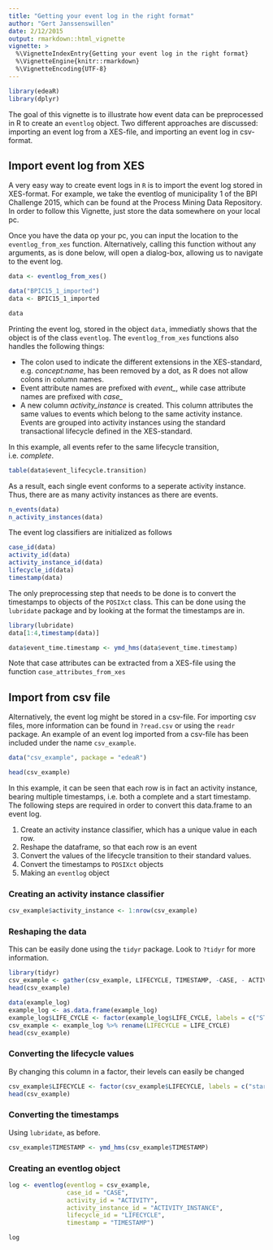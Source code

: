 ---
title: "Getting your event log in the right format"
author: "Gert Janssenswillen"
date: 2/12/2015
output: rmarkdown::html_vignette
vignette: >
  %\VignetteIndexEntry{Getting your event log in the right format}
  %\VignetteEngine{knitr::rmarkdown}
  %\VignetteEncoding{UTF-8}
---

```{r echo = F, message=F, warning=FALSE}
library(edeaR)
library(dplyr)
```

The goal of this vignette is to illustrate how event data can be preprocessed in R to create an `eventlog` object. Two different approaches are discussed: importing an event log from a XES-file, and importing an event log in csv-format.

## Import event log from XES

A very easy way to create event logs in `R` is to import the event log stored in XES-format. For example, we take the eventlog of municipality 1 of the BPI Challenge 2015, which can be found at the 
Process Mining Data Repository. In order to follow this Vignette, just store the data somewhere on your local pc.

Once you have the data op your pc, you can input the location to the `eventlog_from_xes` function. Alternatively, calling this function without any arguments, as is done below, will open a dialog-box, allowing us to navigate to the event log.

```{r eval = F}
data <- eventlog_from_xes()
```

```{r echo = F}
data("BPIC15_1_imported")
data <- BPIC15_1_imported
```
```{r}
data
```

Printing the event log, stored in the object `data`, immediatly shows that the object is of the class `eventlog`. The `eventlog_from_xes` functions also handles the following things:

*	The colon used to indicate the different extensions in the XES-standard, e.g. _concept:name_, has been removed by a dot, as R does not allow colons in column names.
*	Event attribute names are prefixed with _event\__, while case attribute names are prefixed with _case\__
*	A new column _activity\_instance_ is created. This column attributes the same values to events which belong to the same activity instance. Events are grouped into activity instances using the standard transactional lifecycle defined in the XES-standard. 

In this example, all events refer to the same lifecycle transition, i.e. _complete_.
```{r}
table(data$event_lifecycle.transition)
```

As a result, each single event conforms to a seperate activity instance. Thus, there are as many activity instances as there are events.
```{r}
n_events(data)
n_activity_instances(data)
```

The event log classifiers are initialized as follows
```{r results = "hold"}
case_id(data)
activity_id(data)
activity_instance_id(data)
lifecycle_id(data)
timestamp(data)
```

The only preprocessing step that needs to be done is to convert the timestamps to objects of the `POSIXct` class. This can be done using the `lubridate` package and by looking at the format the timestamps are in.

```{r}
library(lubridate)
data[1:4,timestamp(data)]

data$event_time.timestamp <- ymd_hms(data$event_time.timestamp)
```

Note that case attributes can be extracted from a XES-file using the function `case_attributes_from_xes`


## Import from csv file

Alternatively, the event log might be stored in a csv-file. For importing csv files, more information can be found in `?read.csv` or using the `readr` package. An example of an event log imported from a csv-file has been included under the name `csv_example`.

```{r cache = F}
data("csv_example", package = "edeaR")
```
```{r}
head(csv_example)
```

In this example, it can be seen that each row is in fact an activity instance, bearing multiple timestamps, i.e. both a complete and a start timestamp. The following steps are required in order to convert this data.frame to an event log.

1.	Create an activity instance classifier, which has a unique value in each row.
2.	Reshape the dataframe, so that each row is an event
3.	Convert the values of the lifecycle transition to their standard values.
4. 	Convert the timestamps to `POSIXct` objects
5. 	Making an `eventlog` object

### Creating an activity instance classifier

```{r}
csv_example$activity_instance <- 1:nrow(csv_example)
```

### Reshaping the data

This can be easily done using the `tidyr` package. Look to `?tidyr` for more information.

```{r eval = F}
library(tidyr)
csv_example <- gather(csv_example, LIFECYCLE, TIMESTAMP, -CASE, - ACTIVITY, -ACTIVITY_INSTANCE)
head(csv_example)
```
```{r echo = F}
data(example_log)
example_log <- as.data.frame(example_log)
example_log$LIFE_CYCLE <- factor(example_log$LIFE_CYCLE, labels = c("START","COMPLETE"))
csv_example <- example_log %>% rename(LIFECYCLE = LIFE_CYCLE)
head(csv_example)
```


### Converting the lifecycle values

By changing this column in a factor, their levels can easily be changed

```{r}
csv_example$LIFECYCLE <- factor(csv_example$LIFECYCLE, labels = c("start","complete"))
head(csv_example)
```

### Converting the timestamps

Using `lubridate`, as before.

```{r}
csv_example$TIMESTAMP <- ymd_hms(csv_example$TIMESTAMP)
```

### Creating an eventlog object

```{r}
log <- eventlog(eventlog = csv_example, 
				case_id = "CASE",
				activity_id = "ACTIVITY", 
				activity_instance_id = "ACTIVITY_INSTANCE", 
				lifecycle_id = "LIFECYCLE", 
				timestamp = "TIMESTAMP")

log
```







